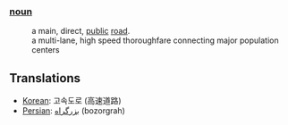 ===[[noun]]===
:a main, direct, [[public]] [[road]].
:a multi-lane, high speed thoroughfare connecting major population centers

==Translations==

*[[Korean]]: 고속도로 (高速道路)
*[[Persian]]: [[بزرگراه]] (bozorgrah)
